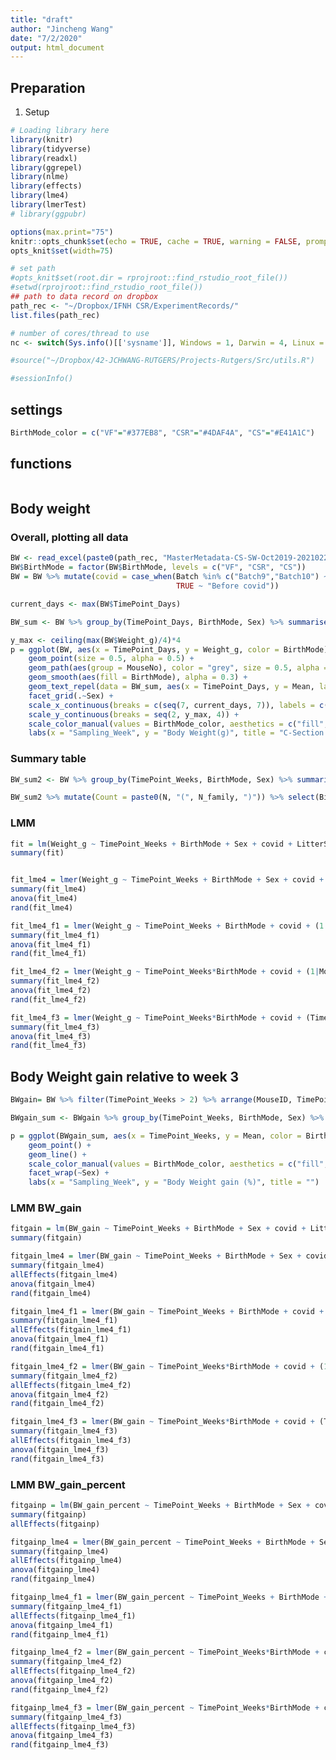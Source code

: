 ```yaml
---
title: "draft"
author: "Jincheng Wang"
date: "7/2/2020"
output: html_document
---
```


## Preparation
1. Setup
```r
# Loading library here
library(knitr)
library(tidyverse)
library(readxl)
library(ggrepel)
library(nlme)
library(effects)
library(lme4)
library(lmerTest)
# library(ggpubr)

options(max.print="75")
knitr::opts_chunk$set(echo = TRUE, cache = TRUE, warning = FALSE, prompt=FALSE, tidy = TRUE, comment = NA, message = FALSE)
opts_knit$set(width=75)

# set path
#opts_knit$set(root.dir = rprojroot::find_rstudio_root_file())
#setwd(rprojroot::find_rstudio_root_file())
## path to data record on dropbox
path_rec <- "~/Dropbox/IFNH CSR/ExperimentRecords/"
list.files(path_rec)

# number of cores/thread to use
nc <- switch(Sys.info()[['sysname']], Windows = 1, Darwin = 4, Linux = 12)

#source("~/Dropbox/42-JCHWANG-RUTGERS/Projects-Rutgers/Src/utils.R")

#sessionInfo()
```

## settings
```r
BirthMode_color = c("VF"="#377EB8", "CSR"="#4DAF4A", "CS"="#E41A1C")
```

## functions
```r

```

## Body weight
### Overall, plotting all data
```r
BW <- read_excel(paste0(path_rec, "MasterMetadata-CS-SW-Oct2019-20210224-HS.xlsx"), sheet = "BodyWeightRecords", range = "A1:T2009") %>% filter(!is.na(Weight_g))
BW$BirthMode = factor(BW$BirthMode, levels = c("VF", "CSR", "CS"))
BW = BW %>% mutate(covid = case_when(Batch %in% c("Batch9","Batch10") ~ "Post covid",
                                     TRUE ~ "Before covid"))

current_days <- max(BW$TimePoint_Days)

BW_sum <- BW %>% group_by(TimePoint_Days, BirthMode, Sex) %>% summarise(N = n(), Mean = mean(Weight_g), SE = sd(Weight_g)/sqrt(N))

y_max <- ceiling(max(BW$Weight_g)/4)*4
p = ggplot(BW, aes(x = TimePoint_Days, y = Weight_g, color = BirthMode)) +
    geom_point(size = 0.5, alpha = 0.5) +
    geom_path(aes(group = MouseNo), color = "grey", size = 0.5, alpha = 0.5) +
    geom_smooth(aes(fill = BirthMode), alpha = 0.3) +
    geom_text_repel(data = BW_sum, aes(x = TimePoint_Days, y = Mean, label = N), size = 4, show.legend = F) +
    facet_grid(.~Sex) +
    scale_x_continuous(breaks = c(seq(7, current_days, 7)), labels = c(seq(7, current_days, 7))/7) + 
    scale_y_continuous(breaks = seq(2, y_max, 4)) +
    scale_color_manual(values = BirthMode_color, aesthetics = c("fill", "colour")) +
    labs(x = "Sampling_Week", y = "Body Weight(g)", title = "C-Section Restoration Project - Body Weight Plots-AllData") 
```

### Summary table
```r
BW_sum2 <- BW %>% group_by(TimePoint_Weeks, BirthMode, Sex) %>% summarise(N = n(), N_batch = unique(Batch) %>% length, N_family = unique(FamilyNo) %>% length(), Mean = mean(Weight_g), SE = sd(Weight_g)/sqrt(N))

BW_sum2 %>% mutate(Count = paste0(N, "(", N_family, ")")) %>% select(BirthMode, Sex, TimePoint_Weeks, Count) %>% spread(key = TimePoint_Weeks, value = Count)
```

### LMM
```r
fit = lm(Weight_g ~ TimePoint_Weeks + BirthMode + Sex + covid + LitterSize_Born + LitterSize_InProject, data = BW)
summary(fit)


fit_lme4 = lmer(Weight_g ~ TimePoint_Weeks + BirthMode + Sex + covid + LitterSize_Born + LitterSize_InProject + (1|MouseID), data = BW)
summary(fit_lme4)
anova(fit_lme4)
rand(fit_lme4)

fit_lme4_f1 = lmer(Weight_g ~ TimePoint_Weeks + BirthMode + covid + (1|MouseID), data = BW %>% filter(Sex == "F"))
summary(fit_lme4_f1)
anova(fit_lme4_f1)
rand(fit_lme4_f1)

fit_lme4_f2 = lmer(Weight_g ~ TimePoint_Weeks*BirthMode + covid + (1|MouseID), data = BW %>% filter(Sex == "F"))
summary(fit_lme4_f2)
anova(fit_lme4_f2)
rand(fit_lme4_f2)

fit_lme4_f3 = lmer(Weight_g ~ TimePoint_Weeks*BirthMode + covid + (TimePoint_Weeks|MouseID), data = BW %>% filter(Sex == "F"))
summary(fit_lme4_f3)
anova(fit_lme4_f3)
rand(fit_lme4_f3)


```


## Body Weight gain relative to week 3
```r
BWgain= BW %>% filter(TimePoint_Weeks > 2) %>% arrange(MouseID, TimePoint_Weeks) %>% group_by(MouseID) %>% mutate(BW_gain = Weight_g - Weight_g[1], BW_gain_percent = BW_gain/Weight_g[1],N = n()) %>% filter(TimePoint_Weeks > 3, N > 3)

BWgain_sum <- BWgain %>% group_by(TimePoint_Weeks, BirthMode, Sex) %>% summarise(N = n(), N_batch = unique(Batch) %>% length, N_family = unique(FamilyNo) %>% length(), Mean = mean(BW_gain_percent), SE = sd(BW_gain_percent)/sqrt(N))

p = ggplot(BWgain_sum, aes(x = TimePoint_Weeks, y = Mean, color = BirthMode)) + 
    geom_point() + 
    geom_line() + 
    scale_color_manual(values = BirthMode_color, aesthetics = c("fill", "colour")) + 
    facet_wrap(~Sex) + 
    labs(x = "Sampling_Week", y = "Body Weight gain (%)", title = "")

```

### LMM BW_gain
```r
fitgain = lm(BW_gain ~ TimePoint_Weeks + BirthMode + Sex + covid + LitterSize_Born + LitterSize_InProject, data = BWgain)
summary(fitgain)

fitgain_lme4 = lmer(BW_gain ~ TimePoint_Weeks + BirthMode + Sex + covid + LitterSize_Born + LitterSize_InProject + (1|MouseID), data = BWgain)
summary(fitgain_lme4)
allEffects(fitgain_lme4)
anova(fitgain_lme4)
rand(fitgain_lme4)

fitgain_lme4_f1 = lmer(BW_gain ~ TimePoint_Weeks + BirthMode + covid + (1|MouseID), data =  BWgain %>% filter(Sex == "F"))
summary(fitgain_lme4_f1)
allEffects(fitgain_lme4_f1)
anova(fitgain_lme4_f1)
rand(fitgain_lme4_f1)

fitgain_lme4_f2 = lmer(BW_gain ~ TimePoint_Weeks*BirthMode + covid + (1|MouseID), data =  BWgain %>% filter(Sex == "F"))
summary(fitgain_lme4_f2)
allEffects(fitgain_lme4_f2)
anova(fitgain_lme4_f2)
rand(fitgain_lme4_f2)

fitgain_lme4_f3 = lmer(BW_gain ~ TimePoint_Weeks*BirthMode + covid + (TimePoint_Weeks|MouseID), data =  BWgain %>% filter(Sex == "F"))
summary(fitgain_lme4_f3)
allEffects(fitgain_lme4_f3)
anova(fitgain_lme4_f3)
rand(fitgain_lme4_f3)

```

### LMM BW_gain_percent
```r
fitgainp = lm(BW_gain_percent ~ TimePoint_Weeks + BirthMode + Sex + covid + LitterSize_Born + LitterSize_InProject, data = BWgain)
summary(fitgainp)
allEffects(fitgainp)

fitgainp_lme4 = lmer(BW_gain_percent ~ TimePoint_Weeks + BirthMode + Sex + covid + LitterSize_Born + LitterSize_InProject + (1|MouseID), data = BWgain)
summary(fitgainp_lme4)
allEffects(fitgainp_lme4)
anova(fitgainp_lme4)
rand(fitgainp_lme4)

fitgainp_lme4_f1 = lmer(BW_gain_percent ~ TimePoint_Weeks + BirthMode + covid + (1|MouseID), data = BWgain %>% filter(Sex == "F"))
summary(fitgainp_lme4_f1)
allEffects(fitgainp_lme4_f1)
anova(fitgainp_lme4_f1)
rand(fitgainp_lme4_f1)

fitgainp_lme4_f2 = lmer(BW_gain_percent ~ TimePoint_Weeks*BirthMode + covid + (1|MouseID), data = BWgain %>% filter(Sex == "F"))
summary(fitgainp_lme4_f2)
allEffects(fitgainp_lme4_f2)
anova(fitgainp_lme4_f2)
rand(fitgainp_lme4_f2)

fitgainp_lme4_f3 = lmer(BW_gain_percent ~ TimePoint_Weeks*BirthMode + covid + (TimePoint_Weeks|MouseID), data = BWgain %>% filter(Sex == "F"))
summary(fitgainp_lme4_f3)
allEffects(fitgainp_lme4_f3)
anova(fitgainp_lme4_f3)
rand(fitgainp_lme4_f3)




```














